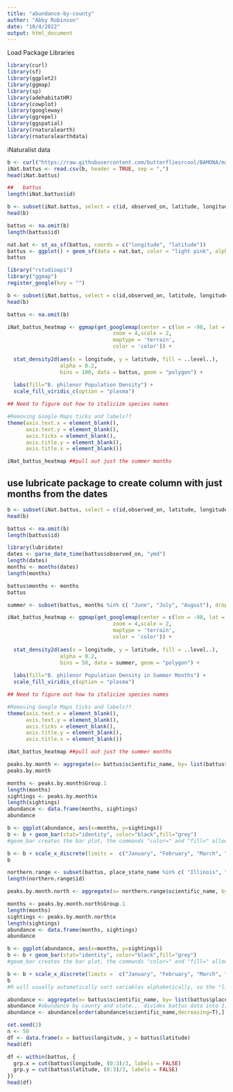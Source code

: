 ```yaml
---
title: "abundance-by-county"
author: "Abby Robinson"
date: "10/4/2022"
output: html_document
---
```

Load Package Libraries
```r
library(curl)
library(sf)
library(ggplot2)
library(ggmap)
library(sp)
library(adehabitatHR)
library(cowplot)
library(googleway)
library(ggrepel)
library(ggspatial)
library(rnaturalearth)
library(rnaturalearthdata)
```

iNaturalist data 
```r
b <- curl("https://raw.githubusercontent.com/butterfliesrcool/BAMONA/main/iNaturalist_battus_philenor_for_r.csv")
iNat.battus <- read.csv(b, header = TRUE, sep = ",")
head(iNat.battus)
```
```r
##   battus 
length(iNat.battus$id)

b <- subset(iNat.battus, select = c(id, observed_on, latitude, longitude, place_county_name, place_state_name, scientific_name) )
head(b)

battus <- na.omit(b)
length(battus$id)

```


```r
nat.bat <- st_as_sf(battus, coords = c("longitude", "latitude"))
battus <- ggplot() + geom_sf(data = nat.bat, color = "light pink", alpha = 0.5) + theme_bw()
battus
```


```r
library("rstudioapi")
library("ggmap")
register_google(key = "")
```

```r
b <- subset(iNat.battus, select = c(id,observed_on, latitude, longitude, place_county_name, place_state_name, scientific_name) )
head(b)

battus <- na.omit(b)

iNat_battus_heatmap <- ggmap(get_googlemap(center = c(lon = -98, lat = 37.20888926712938),
                                  zoom = 4,scale = 2,
                                  maptype = 'terrain',
                                  color = 'color')) +
  
  stat_density2d(aes(x = longitude, y = latitude, fill = ..level..),
                 alpha = 0.2,
                 bins = 100, data = battus, geom = "polygon") +
  
  labs(fill="B. philenor Population Density") +
  scale_fill_viridis_c(option = "plasma")

## Need to figure out how to italicize species names

#Removing Google Maps ticks and labels??
theme(axis.text.x = element_blank(),
      axis.text.y = element_blank(),
      axis.ticks = element_blank(),
      axis.title.y = element_blank(),
      axis.title.x = element_blank())

iNat_battus_heatmap ##pull out just the summer months 
```

## use lubricate package to create column with just months from the dates 
```r
b <- subset(iNat.battus, select = c(id,observed_on, latitude, longitude, place_county_name, place_state_name, scientific_name) )
head(b)

battus <- na.omit(b)
length(battus$id)

library(lubridate)
dates <- parse_date_time(battus$observed_on, "ymd")
length(dates)
months <- months(dates)
length(months)

battus$months <- months
battus
```

```r
summer <- subset(battus, months %in% c( "June", "July", "August"), drop = FALSE)

iNat_battus_heatmap <- ggmap(get_googlemap(center = c(lon = -98, lat = 37.20888926712938),
                                  zoom = 4,scale = 2,
                                  maptype = 'terrain',
                                  color = 'color')) +
  
  stat_density2d(aes(x = longitude, y = latitude, fill = ..level..),
                 alpha = 0.2,
                 bins = 50, data = summer, geom = "polygon") +
  
  labs(fill="B. philenor Population Density in Summer Months") +
  scale_fill_viridis_c(option = "plasma")

## Need to figure out how to italicize species names

#Removing Google Maps ticks and labels??
theme(axis.text.x = element_blank(),
      axis.text.y = element_blank(),
      axis.ticks = element_blank(),
      axis.title.y = element_blank(),
      axis.title.x = element_blank())

iNat_battus_heatmap ##pull out just the summer months 
```
```r
peaks.by.month <- aggregate(x= battus$scientific_name, by= list(battus$months), FUN=length)
peaks.by.month

months <- peaks.by.month$Group.1
length(months)
sightings <- peaks.by.month$x
length(sightings)
abundance <- data.frame(months, sightings)
abundance

b <- ggplot(abundance, aes(x=months, y=sightings)) 
b <- b + geom_bar(stat="identity", color="black",fill="grey")
#geom_bar creates the bar plot, the commands "color=" and "fill=" allow you to change the color of the bar outlines and fill, respectively

b <- b + scale_x_discrete(limits =  c("January", "February", "March", "April", "May", "June", "July", "August", "September", "October", "November", "December") )
b
```
```r
northern.range <- subset(battus, place_state_name %in% c( "Illinois", "Indiana", "Ohio", "Pennsylvania", "New York", "Connecticut", "New Jersey", "Delaware", "Maryland", "West Virginia", "Virginia", "Kentucky", "Missouri", "Tennessee", "North Carolina"), drop = FALSE)
length(northern.range$id)

peaks.by.month.north <- aggregate(x= northern.range$scientific_name, by= list(northern.range$months), FUN=length)

months <- peaks.by.month.north$Group.1
length(months)
sightings <- peaks.by.month.north$x
length(sightings)
abundance <- data.frame(months, sightings)
abundance

b <- ggplot(abundance, aes(x=months, y=sightings)) 
b <- b + geom_bar(stat="identity", color="black",fill="grey")
#geom_bar creates the bar plot, the commands "color=" and "fill=" allow you to change the color of the bar outlines and fill, respectively

b <- b + scale_x_discrete(limits =  c("January", "February", "March", "April", "May", "June", "July", "August", "September", "October", "November", "December") )
b
#R will usually automatically sort variables alphabetically, so the "limits" command here allows you to override that and manually specify the order of variables in the ggplot.
```

```r
abundance <- aggregate(x= battus$scientific_name, by= list(battus$place_state_name, battus$place_county_name), FUN=length)
abundance #abundance by county and state... divides battus data into 1,427 different "zones" 
abundance <- abundance[order(abundance$scientific_name,decreasing=T),]
```

```r
set.seed(2)
n <- 50
df <- data.frame(x = battus$longitude, y = battus$latitude)
head(df)

df <- within(battus, {
  grp.x = cut(battus$longitude, (0:3)/3, labels = FALSE)
  grp.y = cut(battus$latitude, (0:3)/3, labels = FALSE)
})
head(df)
```
